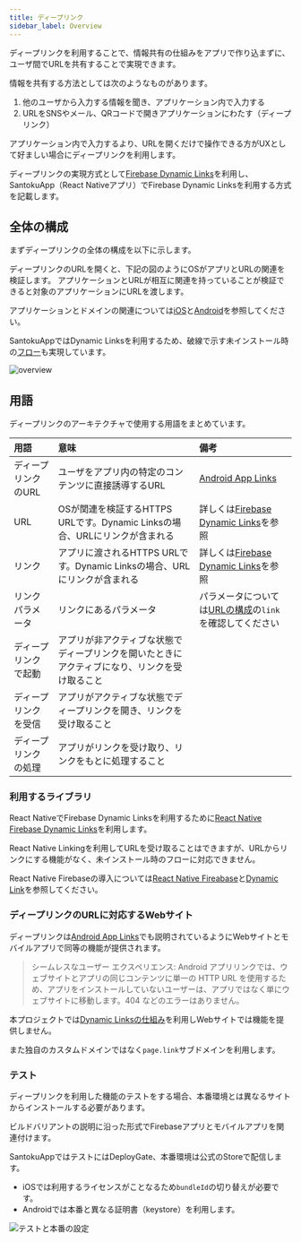 ```yaml
---
title: ディープリンク
sidebar_label: Overview
---
```


ディープリンクを利用することで、情報共有の仕組みをアプリで作り込まずに、ユーザ間でURLを共有することで実現できます。

情報を共有する方法としては次のようなものがあります。
 1. 他のユーザから入力する情報を聞き、アプリケーション内で入力する
 1. URLをSNSやメール、QRコードで開きアプリケーションにわたす（ディープリンク）

アプリケーション内で入力するより、URLを開くだけで操作できる方がUXとして好ましい場合にディープリンクを利用します。

ディープリンクの実現方式として[Firebase Dynamic Links](https://firebase.google.com/docs/dynamic-links)を利用し、
SantokuApp（React Nativeアプリ）でFirebase Dynamic Linksを利用する方式を記載します。

## 全体の構成

まずディープリンクの全体の構成を以下に示します。

ディープリンクのURLを開くと、下記の図のようにOSがアプリとURLの関連を検証します。
アプリケーションとURLが相互に関連を持っていることが検証できると対象のアプリケーションにURLを渡します。

アプリケーションとドメインの関連については[iOS](https://firebase.google.com/docs/dynamic-links/ios/receive)と[Android](https://firebase.google.com/docs/dynamic-links/android/receive)を参照してください。

SantokuAppではDynamic Linksを利用するため、破線で示す未インストール時の[フロー](https://firebase.google.com/docs/dynamic-links/operating-system-integrations)も実現しています。

![overview](./overview.drawio.png)

## 用語

ディープリンクのアーキテクチャで使用する用語をまとめています。

|用語|意味|備考|
|:--|:--|:--|
|ディープリンクのURL|ユーザをアプリ内の特定のコンテンツに直接誘導するURL|[Android App Links](https://developer.android.com/training/app-links)|
|URL|OSが関連を検証するHTTPS URLです。Dynamic Linksの場合、URLにリンクが含まれる|詳しくは[Firebase Dynamic Links](https://firebase.google.com/docs/dynamic-links/create-manually)を参照|
|リンク|アプリに渡されるHTTPS URLです。Dynamic Linksの場合、URLにリンクが含まれる|詳しくは[Firebase Dynamic Links](https://firebase.google.com/docs/dynamic-links/create-manually)を参照|
|リンクパラメータ|リンクにあるパラメータ|パラメータについては[URLの構成](./create-deep-link.mdx#URLの構成)の`link`を確認してください|
|ディープリンクで起動|アプリが非アクティブな状態でディープリンクを開いたときにアクティブになり、リンクを受け取ること||
|ディープリンクを受信|アプリがアクティブな状態でディープリンクを開き、リンクを受け取ること||
|ディープリンクの処理|アプリがリンクを受け取り、リンクをもとに処理すること||

### 利用するライブラリ

React NativeでFirebase Dynamic Linksを利用するために[React Native Firebase Dynamic Links](https://rnfirebase.io/dynamic-links/usage)を利用します。

React Native Linkingを利用してURLを受け取ることはできますが、URLからリンクにする機能がなく、未インストール時のフローに対応できません。

React Native Firebaseの導入については[React Native Fireabase](https://rnfirebase.io/)と[Dynamic Link](https://rnfirebase.io/dynamic-links/usage)を参照してください。

### ディープリンクのURLに対応するWebサイト

ディープリンクは[Android App Links](https://developer.android.com/training/app-links?hl=ja#app-links-vs-deep-links)でも説明されているようにWebサイトとモバイルアプリで同等の機能が提供されます。

> シームレスなユーザー エクスペリエンス: Android アプリリンクでは、ウェブサイトとアプリの同じコンテンツに単一の HTTP URL を使用するため、アプリをインストールしていないユーザーは、アプリではなく単にウェブサイトに移動します。404 などのエラーはありません。

本プロジェクトでは[Dynamic Linksの仕組み](https://firebase.google.com/docs/dynamic-links?hl=ja#how-does-it-work)を利用しWebサイトでは機能を提供しません。

また独自のカスタムドメインではなく`page.link`サブドメインを利用します。

### テスト

ディープリンクを利用した機能のテストをする場合、本番環境とは異なるサイトからインストールする必要があります。

ビルドバリアントの説明に沿った形式でFirebaseアプリとモバイルアプリを関連付けます。

SantokuAppではテストにはDeployGate、本番環境は公式のStoreで配信します。

- iOSでは利用するライセンスがことなるため`bundleId`の切り替えが必要です。
- Androidでは本番と異なる証明書（keystore）を利用します。

![テストと本番の設定](./test-setting.drawio.png)
